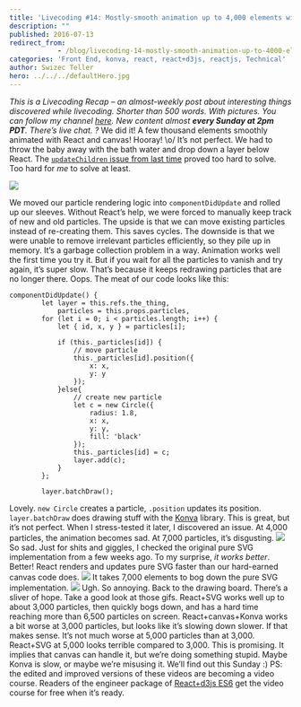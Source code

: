 ```yaml
---
title: 'Livecoding #14: Mostly-smooth animation up to 4,000 elements with React and canvas'
description: ""
published: 2016-07-13
redirect_from: 
            - /blog/livecoding-14-mostly-smooth-animation-up-to-4000-elements-with-react-and-canvas/swizec/6864
categories: 'Front End, konva, react, react+d3js, reactjs, Technical'
author: Swizec Teller
hero: ../../../defaultHero.jpg
---
```

_This is a Livecoding Recap – an almost-weekly post about interesting things discovered while livecoding. Shorter than 500 words. With pictures. You can follow my channel [here](https://livecoding.tv/swizec). New content almost **every Sunday at 2pm PDT**. There’s live chat. ?_  We did it! A few thousand elements smoothly animated with React and canvas! Hooray! \\o/ It’s not perfect. We had to throw the baby away with the bath water and drop down a layer below React. The [`updateChildren` issue from last time](http://swizec.com/blog/livecoding-13-rendering-react-components-with-canvas/swizec/6784) proved too hard to solve. Too hard for _me_ to solve at least.

![](./img/4OLlufc.gif)

We moved our particle rendering logic into `componentDidUpdate` and rolled up our sleeves. Without React’s help, we were forced to manually keep track of new and old particles. The upside is that we can move existing particles instead of re-creating them. This saves cycles. The downside is that we were unable to remove irrelevant particles efficiently, so they pile up in memory. It’s a garbage collection problem in a way. Animation works well the first time you try it. But if you wait for all the particles to vanish and try again, it’s super slow. That’s because it keeps redrawing particles that are no longer there. Oops. The meat of our code looks like this:

```
componentDidUpdate() {
        let layer = this.refs.the_thing,
            particles = this.props.particles,
        for (let i = 0; i < particles.length; i++) {
            let { id, x, y } = particles[i];

            if (this._particles[id]) {
                // move particle
                this._particles[id].position({
                    x: x,
                    y: y
                });
            }else{
                // create new particle
                let c = new Circle({
                    radius: 1.8,
                    x: x,
                    y: y,
                    fill: 'black'
                });
                this._particles[id] = c;
                layer.add(c);
            }
        };

        layer.batchDraw();
```

Lovely. `new Circle` creates a particle, `.position` updates its position. `layer.batchDraw` does drawing stuff with the [Konva](http://konvajs.github.io/) library. This is great, but it’s not perfect. When I stress-tested it later, I discovered an issue. At 4,000 particles, the animation becomes sad. At 7,000 particles, it’s disgusting. ![](./img/Y6TDJFX.gif) So sad. Just for shits and giggles, I checked the original pure SVG implementation from a few weeks ago. To my surprise, _it works better_. Better! React renders and updates pure SVG faster than our hard-earned canvas code does. ![](./img/JWublnt.gif) It takes 7,000 elements to bog down the pure SVG implementation. ![](./img/UElqylu.gif) Ugh. So annoying. Back to the drawing board. There’s a sliver of hope. Take a good look at those gifs. React+SVG works well up to about 3,000 particles, then quickly bogs down, and has a hard time reaching more than 6,500 particles on screen. React+canvas+Konva works a bit worse at 3,000 particles, but looks like it’s slowing down slower. If that makes sense. It’s not much worse at 5,000 particles than at 3,000. React+SVG at 5,000 looks terrible compared to 3,000. This is promising. It implies that canvas can handle it, but we’re doing something stupid. Maybe Konva is slow, or maybe we’re misusing it. We’ll find out this Sunday :) PS: the edited and improved versions of these videos are becoming a video course. Readers of the engineer package of [React+d3js ES6](http://swizec.com/reactd3js/) get the video course for free when it’s ready.